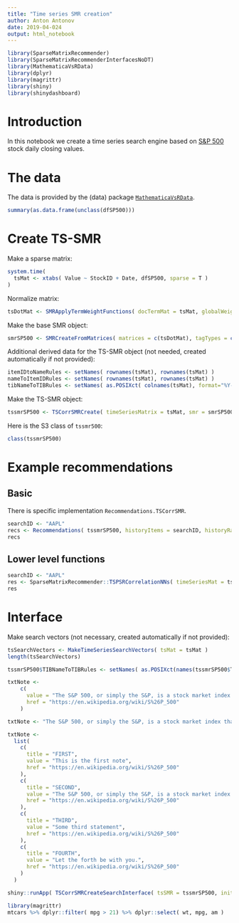 ```yaml
---
title: "Time series SMR creation"
author: Anton Antonov
date: 2019-04-024
output: html_notebook
---
```


```r
library(SparseMatrixRecommender)
library(SparseMatrixRecommenderInterfacesNoDT)
library(MathematicaVsRData)
library(dplyr)
library(magrittr)
library(shiny)
library(shinydashboard)
```

# Introduction

In this notebook we create a time series search engine based on
[S&P 500](https://en.wikipedia.org/wiki/S&P_500_Index) 
stock daily closing values.

# The data

The data is provided by the (data) package 
[`MathematicaVsRData`](https://github.com/antononcube/R-packages/tree/master/MathematicaVsRData).


```r
summary(as.data.frame(unclass(dfSP500)))
```

# Create TS-SMR

Make a sparse matrix:

```r
system.time(
  tsMat <- xtabs( Value ~ StockID + Date, dfSP500, sparse = T )
)
```

Normalize matrix:

```r
tsDotMat <- SMRApplyTermWeightFunctions( docTermMat = tsMat, globalWeightFunction = "None", localWeightFunction = "None", normalizerFunction = "Cosine")
```

Make the base SMR object:

```r
smrSP500 <- SMRCreateFromMatrices( matrices = c(tsDotMat), tagTypes = c("NormalizedTimeSeries"), itemColumnName = "StockID" )
```


Additional derived data for the TS-SMR object (not needed, created automatically if not provided):

```r
itemIDtoNameRules <- setNames( rownames(tsMat), rownames(tsMat) )
nameToItemIDRules <- setNames( rownames(tsMat), rownames(tsMat) )
tibNameToTIBRules <- setNames( as.POSIXct( colnames(tsMat), format="%Y-%m-%d"), colnames(tsMat) )
```

Make the TS-SMR object:

```r
tssmrSP500 <- TSCorrSMRCreate( timeSeriesMatrix = tsMat, smr = smrSP500, smrNRecs = 200 )
```

Here is the S3 class of `tssmr500`:

```r
class(tssmrSP500)
```


# Example recommendations 

## Basic

There is specific implementation `Recommendations.TSCorrSMR`.

```r
searchID <- "AAPL"
recs <- Recommendations( tssmrSP500, historyItems = searchID, historyRatings = 1, nrecs = 12 )
recs
```

## Lower level functions

```r
searchID <- "AAPL"
res <- SparseMatrixRecommender::TSPSRCorrelationNNs( timeSeriesMat = tsMat, smr = smrSP500, itemIDtoNameRules = tssmrSP500$ItemIDtoNameRules, searchRowID = searchID, nrecs = 12, smr.nrecs = 200, filterRowIDs = grep("^A", rownames(tsMat), value = T) )
res
```

# Interface

Make search vectors (not necessary, created automatically if not provided):

```r
tsSearchVectors <- MakeTimeSeriesSearchVectors( tsMat = tsMat )
length(tsSearchVectors)
```

```r
tssmrSP500$TIBNameToTIBRules <- setNames( as.POSIXct(names(tssmrSP500$TIBNameToTIBRules)), names(tssmrSP500$TIBNameToTIBRules) )
```

```r
txtNote <- 
    c( 
      value = "The S&P 500, or simply the S&P, is a stock market index that measures the stock performance of 500 large companies listed on stock exchanges in the United States. It is one of the most commonly followed equity indices.", 
      href = "https://en.wikipedia.org/wiki/S%26P_500"
    )
```

```r
txtNote <- "The S&P 500, or simply the S&P, is a stock market index that measures the stock performance of 500 large companies listed on stock exchanges in the United States. It is one of the most commonly followed equity indices."
```

```r
txtNote <- 
  list(
    c( 
      title = "FIRST",
      value = "This is the first note",
      href = "https://en.wikipedia.org/wiki/S%26P_500"
    ),
    c( 
      title = "SECOND",
      value = "The S&P 500, or simply the S&P, is a stock market index that measures the stock performance of 500 large companies listed on stock exchanges in the United States. It is one of the most commonly followed equity indices.", 
      href = "https://en.wikipedia.org/wiki/S%26P_500"
    ),
    c( 
      title = "THIRD",
      value = "Some third statement",
      href = "https://en.wikipedia.org/wiki/S%26P_500"
    ),
    c( 
      title = "FOURTH",
      value = "Let the forth be with you.",
      href = "https://en.wikipedia.org/wiki/S%26P_500"
    )
  )
```

```r
shiny::runApp( TSCorrSMRCreateSearchInterface( tsSMR = tssmrSP500, initNNs = 6, initNCols = 2, roundDigits = 4, plotOutputHeight = "800px", dashboardTitle = "S&P 500 search engine", noteText = txtNote, theme = "slate" ) )
```
```r
library(magrittr)
mtcars %>% dplyr::filter( mpg > 21) %>% dplyr::select( wt, mpg, am )
```

